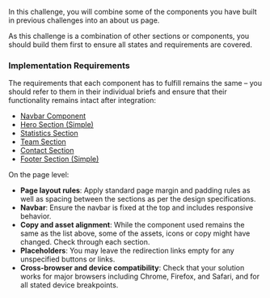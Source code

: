In this challenge, you will combine some of the components you have built in previous challenges into an about us page.

As this challenge is a combination of other sections or components, you should build them first to ensure all states and requirements are covered.

### Implementation Requirements

The requirements that each component has to fulfill remains the same – you should refer to them in their individual briefs and ensure that their functionality remains intact after integration:

- [Navbar Component](/projects/challenges/navbar-component)
- [Hero Section (Simple)](/projects/challenges/hero-section-simple)
- [Statistics Section](/projects/challenges/statistics-section)
- [Team Section](/projects/challenges/team-section)
- [Contact Section](/projects/challenges/contact-section)
- [Footer Section (Simple)](/projects/challenges/footer-section-simple)

On the page level:

- **Page layout rules**: Apply standard page margin and padding rules as well as spacing between the sections as per the design specifications.
- **Navbar**: Ensure the navbar is fixed at the top and includes responsive behavior.
- **Copy and asset alignment**: While the component used remains the same as the list above, some of the assets, icons or copy might have changed. Check through each section.
- **Placeholders**: You may leave the redirection links empty for any unspecified buttons or links.
- **Cross-browser and device compatibility**: Check that your solution works for major browsers including Chrome, Firefox, and Safari, and for all stated device breakpoints.
